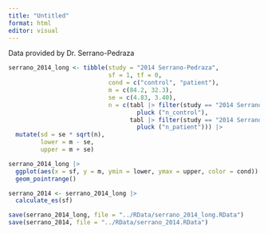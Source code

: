 ```yaml
---
title: "Untitled"
format: html
editor: visual
---
```


Data provided by Dr. Serrano-Pedraza

```r
serrano_2014_long <- tibble(study = "2014 Serrano-Pedraza", 
                            sf = 1, tf = 0, 
                            cond = c("control", "patient"), 
                            m = c(84.2, 32.3), 
                            se = c(4.83, 3.40), 
                            n = c(tabl |> filter(study == "2014 Serrano-Pedraza") |> 
                                    pluck ("n_control"),
                                  tabl |> filter(study == "2014 Serrano-Pedraza") |> 
                                    pluck ("n_patient"))) |> 
  mutate(sd = se * sqrt(n), 
         lower = m - se, 
         upper = m + se)

serrano_2014_long |> 
  ggplot(aes(x = sf, y = m, ymin = lower, ymax = upper, color = cond)) +
  geom_pointrange()
```

```r
serrano_2014 <- serrano_2014_long |> 
  calculate_es(sf)
```

```r
save(serrano_2014_long, file = "../RData/serrano_2014_long.RData")
save(serrano_2014, file = "../RData/serrano_2014.RData")
```

